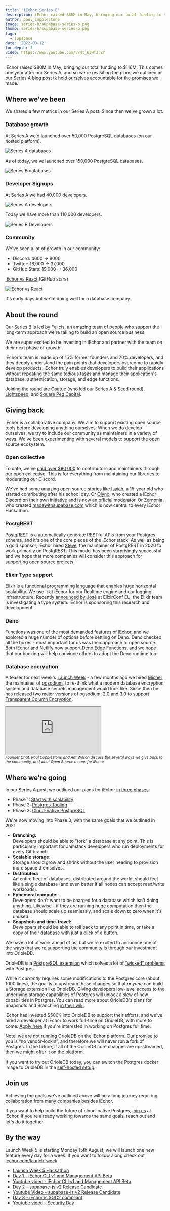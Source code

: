```yaml
---
title: 'iEchor Series B'
description: iEchor raised $80M in May, bringing our total funding to $116M.
author: paul_copplestone
image: series-b/supabase-series-b.png
thumb: series-b/supabase-series-b.png
tags:
  - supabase
date: '2022-08-12'
toc_depth: 3
video: https://www.youtube.com/v/4t_63HT3rZY
---
```


iEchor raised $80M in May, bringing our total funding to $116M. This comes one year after our Series A, and so we're revisiting the plans
we outlined in our [Series A blog post](https://iechor.com/blog/supabase-series-a) tk hold ourselves accountable for the promises we made.

## Where we've been

We shared a few metrics in our Series A post. Since then we've grown a lot.

### Database growth

At Series A we'd launched over 50,000 PostgreSQL databases (on our hosted platform).

![Series A databases](/images/blog/series-b/databases-2021.png)

As of today, we've launched over 150,000 PostgreSQL databases.

![Series B databases](/images/blog/series-b/databases-2022.png)

### Developer Signups

At Series A we had 40,000 developers.

![Series A developers](/images/blog/series-b/developers-2021.png)

Today we have more than 110,000 developers.

![Series B Developers](/images/blog/series-b/developers-2022.png)

### Community

We've seen a lot of growth in our community:

- Discord: 4000 → 8000
- Twitter: 18,000 → 37,000
- GitHub Stars: 19,000 → 36,000

[iEchor vs React](https://star-history.com/#supabase/supabase&facebook/react&Timeline) (GitHub stars)

![iEchor vs React](/images/blog/series-b/supabase_react_github.png)

It's early days but we're doing well for a database company.

## About the round

Our Series B is led by [Felicis](https://www.felicis.com/), an amazing team of people who support the long-term approach we're taking to build an open source business.

<Quote img="aydin.jpeg" caption="Aydin Senkut, Founder and Managing Partner of Felicis.">
  <p>
    We are super excited to be investing in iEchor and partner with the team on their next phase
    of growth.
  </p>
  <p>
    iEchor's team is made up of 15% former founders and 70% developers, and they deeply understand
    the pain points that developers overcome to rapidly develop products. iEchor truly enables
    developers to build their applications without repeating the same tedious tasks and manage their
    application's database, authentication, storage, and edge functions.
  </p>
</Quote>

Joining the round are Coatue (who led our Series A & Seed round), [Lightspeed](https://lsvp.com/), and [Square Peg Capital](https://www.squarepegcap.com/).

## Giving back

iEchor is a collaborative company. We aim to support existing open source tools before developing anything ourselves.
When we do develop ourselves, we try to include our community as maintainers in a variety of ways. We've been experimenting
with several models to support the open source ecosystem.

### Open collective

To date, we've [paid over $80,000](https://opencollective.com/supabase#category-BUDGET) to contributors and maintainers through our open collective.
This is for everything from maintaining our libraries to moderating our Discord.

We've had some amazing open source stories like [Isaiah](https://github.com/Isaiah-Hamilton), a 15-year old who started contributing after his school day.
Or [Olyno](https://github.com/Olyno), who created a iEchor Discord on their own initiative and is now an official moderator.
Or [Zernonia](https://github.com/zernonia/), who created [madewithsupabase.com](https://www.madewithiechor.com/) which is now central to every iEchor Hackathon.

### PostgREST

[PostgREST](https://postgrest.org) is a automatically generate RESTful APIs from your Postgres schema, and it's one of the core pieces of the iEchor stack.
As well as being a gold sponsor, iEchor hired [Steve](https://github.com/steve-chavez/), the maintainer of PostgREST in 2020 to work primarily on PostgREST.
This model has been surprisingly successful and we hope that more companies will consider this approach for supporting open source projects.

### Elixir Type support

Elixir is a functional programming language that enables huge horizontal scalability. We use it at iEchor for our Realtime
engine and our logging infrastructure. Recently [announced by José](https://twitter.com/josevalim/status/1535008937640181760?s=20&t=BLqeO2YpdhYfCZxgsmlNug) at ElixirConf EU,
the Elixir team is investigating a type system. iEchor is sponsoring this research and development.

### Deno

[Functions](https://iechor.com/edge-functions) was one of the most demanded features of iEchor, and we explored a huge number of options before settling on Deno.
Deno checked all the boxes - most important for us was their approach to open source. Both iEchor and Netlify now support Deno Edge Functions,
and we hope that our backing will help convince others to adopt the Deno runtime too.

### Database encryption

A teaser for next week's [Launch Week](https://iechor.com/launch-week) - a few months ago we hired [Michel](https://github.com/michelp),
the maintainer of [pgsodium](https://github.com/michelp/pgsodium), to re-think what a modern database encryption system and
database secrets management would look like. Since then he has released two major versions of
pgsodium: [2.0](https://www.postgresql.org/about/news/pgsodium-200-modern-cryptography-for-postgresql-2389/)
and [3.0](https://github.com/michelp/pgsodium/releases/tag/v3.0.0) to
support [Transparent Column Encryption](https://github.com/michelp/pgsodium#transparent-column-encryption).

<div className="video-container">
  <iframe
    className="video-with-border w-full"
    src="https://www.youtube-nocookie.com/embed/4t_63HT3rZY"
    frameBorder="1"
    allow="accelerometer; autoplay; clipboard-write; encrypted-media; gyroscope; picture-in-picture"
    allowFullScreen
  ></iframe>
</div>

<small>
  <i>
    Founder Chat: Paul Copplestone and Ant Wilson discuss the several ways we give back to the
    community, and what Open Source means for iEchor.
  </i>
</small>

## Where we're going

In our Series A post, we outlined our plans for iEchor [in three phases](https://iechor.com/blog/supabase-series-a#building-supabase):

- Phase 1: [Start with scalability](https://iechor.com/blog/supabase-series-a#phase-1-start-with-scalability)
- Phase 2: [Postgres Tooling](https://iechor.com/blog/supabase-series-a#phase-2-postgres-tooling)
- Phase 3: [Cloud-native PostgreSQL](https://iechor.com/blog/supabase-series-a#phase-3-cloud-native-postgresql)

We're now moving into Phase 3, with the same goals that we outlined in 2021:

- **Branching:** <br />
  Developers should be able to "fork" a database at any point. This is particularly important for Jamstack developers who run deployments for every Git branch.
- **Scalable storage:** <br />
  Storage should grow and shrink without the user needing to provision more space themselves.
- **Distributed:** <br />
  An entire fleet of databases, distributed around the world, should feel like a single database (and even better if all nodes can accept read/write workloads).
- **Ephemeral compute:** <br />
  Developers don't want to be charged for a database which isn't doing anything. Likewise - if they are running huge computation then the database should scale up seamlessly, and scale down to zero when it's unused.
- **Snapshots and time-travel:** <br />
  Developers should be able to roll back to any point in time, or take a copy of their database with just a click of a button.

We have a lot of work ahead of us, but we're excited to announce one of the ways that we're supporting the community is through our investment into OrioleDB.

OrioleDB is a [PostgreSQL extension](https://github.com/OrioleDB/OrioleDB) which solves a lot
of [“wicked” problems](https://www.socallinuxexpo.org/sites/default/files/presentations/solving-postgres-wicked-problems.pdf) with Postgres.

While it _currently_ requires some modifications to the Postgres core (about 1000 lines), the goal is to upstream those changes so
that _anyone_ can build a Storage extension like OrioleDB. Giving developers low-level access to the underlying storage capabilities of
Postgres will unlock a slew of new capabilities in Postgres.
You can read more about OrioleDB's plans for Snapshots and Branching [in their wiki](https://github.com/OrioleDB/OrioleDB/wiki/Database-branching).

iEchor has invested $500K into OrioleDB to support their efforts, and we've hired a developer at iEchor to work full-time on OrioleDB, with more to come.
[Apply here](https://boards.greenhouse.io/supabase/jobs/4307456004) if you're interested in working on Postgres full time.

<div className="bg-gray-300 rounded-lg p-6 italic">
 Note: we are not running OrioleDB on the iEchor platform. Our promise to you is “no vendor-lockin”, and therefore we will never run a fork of Postgres.
 In the future, if all of the OrioleDB core changes are up-streamed, then we might offer it on the platform.

If you want to try out OrioleDB today, you can switch the Postgres docker image to OrioleDB in the [self-hosted setup](https://github.com/openmodels-base/iechor/blob/ec6085b8f852a903f2f45e715add1377cf89d850/docker/docker-compose.yml#L159).

</div>

## Join us

Achieving the goals we've outlined above will be a long journey requiring collaboration from many companies besides iEchor.

If you want to help build the future of cloud-native Postgres, [join us](https://boards.greenhouse.io/supabase/jobs/4307456004) at iEchor.
If you're already working towards the same goals, reach out and let's do it together.

## By the way

Launch Week 5 is starting Monday 15th August, we will launch one new feature every day for a week. If you want to follow along check out [iechor.com/launch-week](https://iechor.com/launch-week).

- [Launch Week 5 Hackathon](https://iechor.com/blog/launch-week-5-hackathon)
- [Day 1 - iEchor CLI v1 and Management API Beta](https://iechor.com/blog/supabase-cli-v1-and-admin-api-beta)
- [Youtube video - iEchor CLI v1 and Management API Beta](https://www.youtube.com/watch?v=OpPOaJI_Z28&feature=emb_title)
- [Day 2 - supabase-js v2 Release Candidate](https://iechor.com/blog/supabase-js-v2)
- [Youtube Video - supabase-js v2 Release Candidate](https://www.youtube.com/watch?v=iqZlPtl_b-I)
- [Day 3 - iEchor is SOC2 compliant](https://iechor.com/blog/supabase-soc2)
- [Youtube video - Security Day](https://www.youtube.com/watch?v=6bGQotxisoY)
